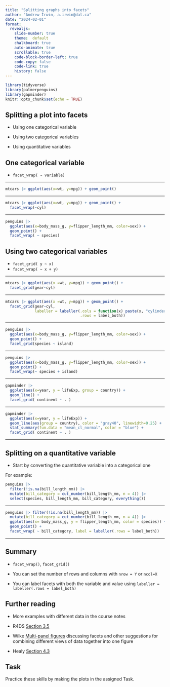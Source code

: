 ```yaml
---
title: "Splitting graphs into facets"
author: "Andrew Irwin, a.irwin@dal.ca"
date: "2024-02-01"
format:
  revealjs:
    slide-number: true
    theme:  default
    chalkboard: true
    auto-animate: true
    scrollable: true
    code-block-border-left: true
    code-copy: false
    code-link: true
    history: false
---
```


```r
library(tidyverse)
library(palmerpenguins)
library(gapminder)
knitr::opts_chunk$set(echo = TRUE)
```

## Splitting a plot into facets

* Using one categorical variable

* Using two categorical variables

* Using quantitative variables

## One categorical variable

* `facet_wrap( ~ variable)`

---

```r
mtcars |> ggplot(aes(x=wt, y=mpg)) + geom_point()
```

---

```r
mtcars |> ggplot(aes(x=wt, y=mpg)) + geom_point() +
  facet_wrap(~cyl)
```

---

```r
penguins |>
  ggplot(aes(x=body_mass_g, y=flipper_length_mm, color=sex)) +
  geom_point() + 
  facet_wrap( ~ species)
```


## Using two categorical variables

* `facet_grid( y ~ x)`
* `facet_wrap( ~ x + y)`

---

```r
mtcars |> ggplot(aes(x =wt, y=mpg)) + geom_point() +
  facet_grid(gear~cyl)
```

---


```r
mtcars |> ggplot(aes(x =wt, y=mpg)) + geom_point() +
  facet_grid(gear~cyl, 
             labeller = labeller(.cols = function(x) paste(x, "cylinders"),
                                 .rows = label_both))
```


---


```r
penguins |>
  ggplot(aes(x=body_mass_g, y=flipper_length_mm, color=sex)) +
  geom_point() + 
  facet_grid(species ~ island)
```

---


```r
penguins |>
  ggplot(aes(x=body_mass_g, y=flipper_length_mm, color=sex)) +
  geom_point() + 
  facet_wrap(~ species + island)
```

---

```r
gapminder |>
  ggplot(aes(x=year, y = lifeExp, group = country)) + 
  geom_line() +
  facet_grid( continent ~ . )
```

---

```r
gapminder |>
  ggplot(aes(x=year, y = lifeExp)) + 
  geom_line(aes(group = country), color = "gray40", linewidth=0.25) +
  stat_summary(fun.data = "mean_cl_normal", color = "blue") + 
  facet_grid( continent ~ . )
```

---

## Splitting on a quantitative variable {.smaller}

* Start by converting the quantitative variable into a categorical one

For example:

```r
penguins |> 
  filter(!is.na(bill_length_mm)) |>
  mutate(bill_category = cut_number(bill_length_mm, n = 4)) |>
  select(species, bill_length_mm, bill_category, everything())
```

---

```r
penguins |> filter(!is.na(bill_length_mm)) |>
  mutate(bill_category = cut_number(bill_length_mm, n = 4)) |>
  ggplot(aes(x= body_mass_g, y = flipper_length_mm, color = species)) + 
  geom_point() + 
  facet_wrap( ~ bill_category, label = labeller(.rows = label_both))
```

---

## Summary

* `facet_wrap()`, `facet_grid()`

* You can set the number of rows and columns with `nrow = Y` or `ncol=X`

* You can label facets with both the variable and value using `labeller = labeller(.rows = label_both)`


## Further reading

* More examples with different data in the course notes

* R4DS [Section 3.5](https://r4ds.hadley.nz/layers.html#facets)

* Wilke [Multi-panel figures](https://clauswilke.com/dataviz/multi-panel-figures.html) discussing facets and other suggestions for combining different views of data together into one figure

* Healy [Section 4.3](https://socviz.co/groupfacettx.html#facet-to-make-small-multiples)


## Task

Practice these skills by making the plots in the assigned Task.

